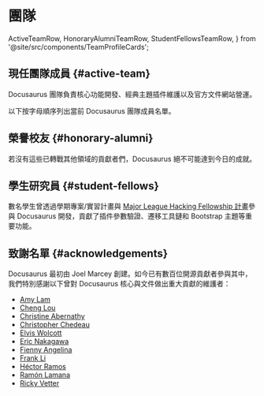 # 團隊

  ActiveTeamRow,
  HonoraryAlumniTeamRow,
  StudentFellowsTeamRow,
} from '@site/src/components/TeamProfileCards';

## 現任團隊成員 {#active-team}

Docusaurus 團隊負責核心功能開發、經典主題插件維護以及官方文件網站營運。

以下按字母順序列出當前 Docusaurus 團隊成員名單。

<ActiveTeamRow />

## 榮譽校友 {#honorary-alumni}

若沒有這些已轉戰其他領域的貢獻者們，Docusaurus 絕不可能達到今日的成就。

<HonoraryAlumniTeamRow />

## 學生研究員 {#student-fellows}

數名學生曾透過學期專案/實習計畫與 [Major League Hacking Fellowship 計畫](https://fellowship.mlh.io/)參與 Docusaurus 開發，貢獻了插件參數驗證、遷移工具鏈和 Bootstrap 主題等重要功能。

<StudentFellowsTeamRow />

## 致謝名單 {#acknowledgements}

Docusaurus 最初由 Joel Marcey 創建。如今已有數百位開源貢獻者參與其中，我們特別感謝以下曾對 Docusaurus 核心與文件做出重大貢獻的維護者：

- [Amy Lam](https://github.com/amyrlam)
- [Cheng Lou](https://github.com/chenglou)
- [Christine Abernathy](https://github.com/caabernathy)
- [Christopher Chedeau](https://github.com/vjeux)
- [Elvis Wolcott](https://github.com/elviswolcott)
- [Eric Nakagawa](https://github.com/ericnakagawa)
- [Fienny Angelina](https://github.com/fiennyangeln)
- [Frank Li](https://github.com/deltice)
- [Héctor Ramos](https://github.com/hramos)
- [Ramón Lamana](https://github.com/rlamana)
- [Ricky Vetter](https://github.com/rickyvetter)